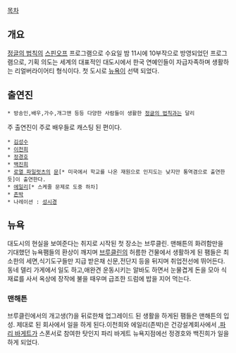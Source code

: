 [[목차]]

== 개요 ==
[[정글의 법칙]]의 [[스핀오프]] 프로그램으로 수요일 밤 11시에 10부작으로 방영되었던 프로그램으로,
기획 의도는 세계의 대표적인 대도시에서 한국 연예인들이 자급자족하며 생활하는 리얼버라이어티 형식이다.
첫 도시로 [[뉴욕]]이 선택 되었다.

== 출연진 ==

 * 방송인,배우,가수,개그맨 등등 다양한 사람들이 생활한 [[정글의 법칙]]과는 달리
주 출연진이 주로 배우들로 캐스팅 된 편이다.

 * [[김성수]]
 * [[이천희]]
 * [[정경호]]
 * [[백진희]] 
 * [[로열 파일럿츠]]의 [[문]][* 미국에서 학교를 나온 재원으로 인지도는 낮지만 통역겸으로 출연한듯]이 출연한다.
 * [[에일리]][* 스케줄 문제로 도중 하차]
 * [[존박]]
 * 나레이션 : [[성시경]]

== 뉴욕 ==

대도시의 현실을 보여준다는 취지로 시작된 첫 장소는 브루클린.
맨해튼의 화려함만을 기대했던 뉴욕팸들의 환상이 깨지며 
[[브루클린]]의 허름한 건물에서 생활하게 된 팸들은 최소한의 세면,식기도구들만 지급 받은채 
신문,전단지 등을 뒤지며 취업전선에 뛰어든다. 동네 델리 가게에서 일도 하고,애완견 운동시키는 알바도 하면서 눈물겹게 돈을 모아 식재료를 사서 옥상에 장작에 불을 때우며 급조한 드럼에 밥을 지어 먹는다.

=== 맨해튼 ===

브루클린에서의 개고생(?)을 뒤로한채 업그레이드 된 생활을 하게된 팸들은 맨해튼의 입성. 제대로 된 회사에서 일을 하게 된다.이천희와 에일리(존박)은 건강설계회사에서 ,[[파리 바게트]]가 스폰서로 참여한 탓인지 파리 바게트 뉴욕지점에선 정경호와 백진희가 일을 하게 되었다.   
